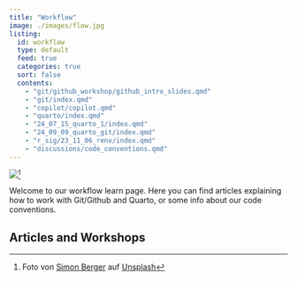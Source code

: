```yaml
---
title: "Workflow"
image: ./images/flow.jpg
listing:
  id: workflow
  type: default
  feed: true
  categories: true
  sort: false
  contents:
    - "git/github_workshop/github_intro_slides.qmd"
    - "git/index.qmd"
    - "copilot/copilot.qmd"
    - "quarto/index.qmd"
    - "24_07_15_quarto_1/index.qmd"
    - "24_09_09_quarto_git/index.qmd"
    - "r_sig/23_11_06_renv/index.qmd"
    - "discussions/code_conventions.qmd"
---
```


![](./images/flow.jpg)[^1]

[^1]: Foto von <a href="https://unsplash.com/de/@8moments?utm_content=creditCopyText&utm_medium=referral&utm_source=unsplash">Simon Berger</a> auf <a href="https://unsplash.com/de/fotos/zeitrafferfotografie-von-bach-und-gelbem-ahornblatt-auf-grauem-felsen-uKK-aXYdsYo?utm_content=creditCopyText&utm_medium=referral&utm_source=unsplash">Unsplash</a>

Welcome to our workflow learn page. Here you can find articles explaining how to work with Git/Github and Quarto, or some info about our code conventions.

## Articles and Workshops

::: {workflow}
:::